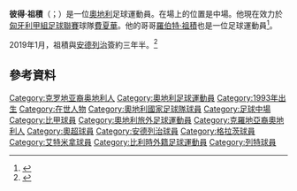 {{Infobox football biography
| name = 彼得·祖積
| image = FC Admira Wacker vs. SK Sturm Graz 2015-27-05 (067).jpg
| image_size = 
| caption = 
| fullname = 
| birth_date = {{birth date and age|1993|06|09|df=y}}
| birth_place = [[奧地利|奧地利]][[韋爾斯|韋爾斯]]
| height = 1.85m
| position = [[中場|中場]]
| currentclub = [[皇家安德列治體育會|安德列治]]
| clubnumber = 27
| youthyears1 = 1999–2007
| youthclubs1 = FC Wels
| youthyears2 = 2007–2008
| youthclubs2 = [[薩爾斯堡紅牛足球俱樂部|薩爾斯堡]]
| youthyears3 = 2008–2010
| youthclubs3 = [[維也納迅速體育會|維也納迅速]]
| years1 = 2010–2014
| clubs1 = SK Rapid Wien II
| caps1 = 39
| goals1 = 11
| years2 = 2011–2012
| clubs2 = → [[格勒迪希足球俱樂部|格洛迪]] (loan)
| caps2 = 7
| goals2 = 0
| years3 = 2013–2014
| clubs3 = → TSV Hartberg (loan)
| caps3 = 17
| goals3 = 2
| years4 = 2014–2015
| clubs4 = [[禾夫斯貝加體育會|禾夫斯貝加]]
| caps4 = 43
| goals4 = 7
| years5 = 2015–2016
| clubs5 = [[艾特米拿華卡默德林足球會|艾特米拿]]
| caps5 = 8
| goals5 = 1
| years6 = 2016–2017
| clubs6 = [[列特體育會|列特]]
| caps6 = 33
| goals6 = 6
| years7 = 2017–2018
| clubs7 = [[格拉茲風暴體育俱樂部|格拉茨]]
| caps7 = 50
| goals7 = 13
| years8 = 2019–
| clubs8 = [[皇家安德列治體育會|安德列治]]
| caps8 = 40
| goals8 = 0
| years9 = 2021
| clubs9 = → [[Göztepe_S.K.|Göztepe]] (外借)
| caps9 = 16
| goals9 = 4
| years10 = 2021–
| clubs10 = [[伊斯坦堡巴沙克舒希足球會|巴沙克舒希]]
| caps10 = 7
| goals10 = 0
| years11 = 2022–
| clubs11 = → [[費夏華足球會|費夏華]]
| caps11 = 0
| goals11 = 0
| nationalyears1 = 2009
| nationalteam1 = 奧地利U17
| nationalcaps1 = 3
| nationalgoals1 = 0
| nationalyears2 = 2011
| nationalteam2 = 奧地利U19
| nationalcaps2 = 1
| nationalgoals2 = 0
| nationalyears3 = 2014
| nationalteam3 = [[奧地利21歲以下國家足球隊|奧地利U21]]
| nationalcaps3 = 1
| nationalgoals3 = 0
| nationalyears4 = 2018–
| nationalteam4 = [[奧地利國家足球隊|奧地利]]
| nationalcaps4 = 10
| nationalgoals4 = 0
| club-update = 30 March 2019
| nationalteam-update = 24 March 2019
}}

'''彼得·祖積'''（{{lang-de|Peter Žulj}}；{{bd|1993年|1月9日}}）是一位[[奧地利|奧地利]]足球運動員。在場上的位置是中場。他現在效力於[[匈牙利甲組足球聯賽|匈牙利甲組足球聯賽]]球隊[[費夏華足球會|費夏華]]。他的哥哥[[羅伯特·祖積|羅伯特·祖積]]也是一位足球運動員<ref name=Sportnet>{{cite news|title= "Ich will in Roberts Fußstapfen treten"|url= http://sportnet.at/home/fussball/bundesliga/WolfsbergerAC/1563098/Peter-Zulj_Ich-will-in-Roberts-Fussstapfen-treten|language= de|publisher= Sportnet.at|date= 15 February 2014|accessdate= 24 April 2014|archive-date= 2015-04-03|archive-url= https://web.archive.org/web/20150403181725/http://sportnet.at/home/fussball/bundesliga/WolfsbergerAC/1563098/Peter-Zulj_Ich-will-in-Roberts-Fussstapfen-treten|dead-url= no}}</ref>。

2019年1月，祖積與[[皇家安德列治體育會|安德列治]]簽約三年半。<ref>{{cite web|url=https://www.rsca.be/fr/news/peter-zulj-signe-un-contrat-au-rsc-anderlecht|title=PETER ŽULJ SIGNE UN CONTRAT AU RSC ANDERLECHT|publisher=R.S.C. Anderlecht|date=16 January 2019|access-date=28 January 2019|archive-date=2019-04-16|archive-url=https://web.archive.org/web/20190416152010/https://www.rsca.be/fr/news/peter-zulj-signe-un-contrat-au-rsc-anderlecht}}</ref>

==參考資料==
{{Reflist}}

{{DEFAULTSORT: Žulj, Peter}}

[[Category:克罗地亚裔奥地利人|Category:克罗地亚裔奥地利人]]
[[Category:奧地利足球運動員|Category:奧地利足球運動員]]
[[Category:1993年出生|Category:1993年出生]]
[[Category:在世人物|Category:在世人物]]
[[Category:奧地利國家足球隊球員|Category:奧地利國家足球隊球員]]
[[Category:足球中場|Category:足球中場]]
[[Category:比甲球員|Category:比甲球員]]
[[Category:奧地利旅外足球運動員|Category:奧地利旅外足球運動員]]
[[Category:克羅地亞裔奧地利人|Category:克羅地亞裔奧地利人]]
[[Category:奧超球員|Category:奧超球員]]
[[Category:安德列治球員|Category:安德列治球員]]
[[Category:格拉茨球員|Category:格拉茨球員]]
[[Category:艾特米拿球員|Category:艾特米拿球員]]
[[Category:比利時外籍足球運動員|Category:比利時外籍足球運動員]]
[[Category:列特球員|Category:列特球員]]